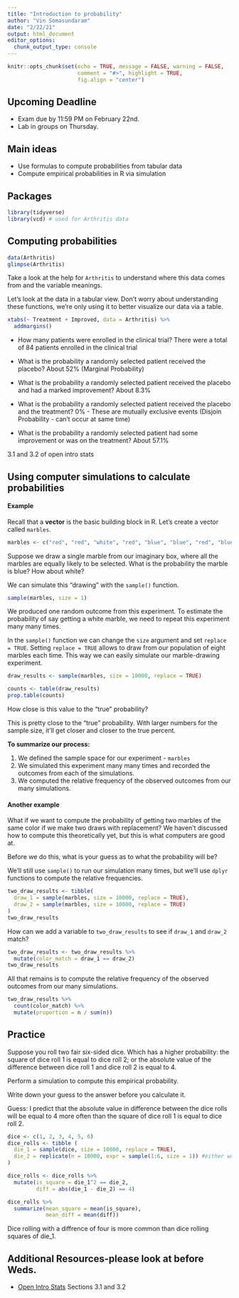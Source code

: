 ```yaml
---
title: "Introduction to probability"
author: "Vin Somasundaram"
date: "2/22/21"
output: html_document
editor_options: 
  chunk_output_type: console
---
```


```r
knitr::opts_chunk$set(echo = TRUE, message = FALSE, warning = FALSE,
                      comment = "#>", highlight = TRUE,
                      fig.align = "center")
```

## Upcoming Deadline

- Exam due by 11:59 PM on February 22nd.
- Lab in groups on Thursday.

## Main ideas

- Use formulas to compute probabilities from tabular data
- Compute empirical probabilities in R via simulation

## Packages

```r
library(tidyverse)
library(vcd) # used for Arthritis data
```

## Computing probabilities

```r
data(Arthritis)
glimpse(Arthritis)
```

Take a look at the help for `Arthritis` to understand where this data comes
from and the variable meanings.

Let's look at the data in a tabular view. Don't worry about understanding these
functions, we're only using it to better visualize our data via a table.

```r
xtabs(~ Treatment + Improved, data = Arthritis) %>% 
  addmargins()
```

- How many patients were enrolled in the clinical trial?
    There were a total of 84 patients enrolled in the clinical trial

- What is the probability a randomly selected patient received the placebo?
    About 52% (Marginal Probability)

- What is the probability a randomly selected patient received the placebo
  and had a marked improvement?
    About 8.3% 
  
- What is the probability a randomly selected patient received the placebo
  and the treatment?
    0% - These are mutually exclusive events (Disjoin Probability - can't occur at same time)
  
- What is the probability a randomly selected patient had some improvement or
  was on the treatment?
    About 57.1%
    
3.1 and 3.2 of open intro stats
  
## Using computer simulations to calculate probabilities

#### Example

Recall that a **vector** is the basic building block in R. Let's create
a vector called `marbles`.

```r
marbles <- c("red", "red", "white", "red", "blue", "blue", "red", "blue")
```

Suppose we draw a single marble from our imaginary box, where all the marbles
are equally likely to be selected. What is the probability the marble is blue? 
How about white?

We can simulate this "drawing" with the `sample()` function.

```r
sample(marbles, size = 1)
```

We produced one random outcome from this experiment. To estimate the probability 
of say getting a white marble, we need to repeat this experiment many many
times.

In the `sample()` function we can change the `size` argument and set
`replace = TRUE`. Setting `replace = TRUE` allows to draw from our population
of eight marbles each time. This way we can easily simulate our marble-drawing 
experiment.

```r
draw_results <- sample(marbles, size = 10000, replace = TRUE)
```

```r
counts <- table(draw_results)
prop.table(counts)
```

How close is this value to the "true" probability?

This is pretty close to the "true" probability. With larger numbers for the sample size, it'll get closer and closer to the true percent.

**To summarize our process:**

1. We defined the sample space for our experiment - `marbles`
2. We simulated this experiment many many times and recorded the outcomes from
   each of the simulations.
3. We computed the relative frequency of the observed outcomes from our many
   simulations.
   
#### Another example

What if we want to compute the probability of getting two marbles of the same
color if we make two draws with replacement? We haven't discussed how to
compute this theoretically yet, but this is what computers are good at.

Before we do this, what is your guess as to what the probability will be?

We'll still use `sample()` to run our simulation many times, but we'll
use `dplyr` functions to compute the relative frequencies.

```r
two_draw_results <- tibble(
  draw_1 = sample(marbles, size = 10000, replace = TRUE),
  draw_2 = sample(marbles, size = 10000, replace = TRUE)
)
two_draw_results
```

How can we add a variable to `two_draw_results` to see if `draw_1` and `draw_2`
match?

```r
two_draw_results <- two_draw_results %>% 
  mutate(color_match = draw_1 == draw_2)
two_draw_results
```

All that remains is to compute the relative frequency of the observed outcomes 
from our many simulations.

```r
two_draw_results %>% 
  count(color_match) %>% 
  mutate(proportion = n / sum(n))
```

## Practice

Suppose you roll two fair six-sided dice. Which has a higher probability:
the square of dice roll 1 is equal to dice roll 2; or the absolute value of the
difference between dice roll 1 and dice roll 2 is equal to 4.

Perform a simulation to compute this empirical probability.

Write down your guess to the answer before you calculate it.

Guess: I predict that the absolute value in difference between the dice rolls will be equal to 4 more often than the square of dice roll 1 is equal to dice roll 2.

```r
dice <- c(1, 2, 3, 4, 5, 6)
dice_rolls <- tibble (
  die_1 = sample(dice, size = 10000, replace = TRUE),
  die_2 = replicate(n = 10000, expr = sample(1:6, size = 1)) #either works
)

```

```r
dice_rolls <- dice_rolls %>%
  mutate(is_square = die_1^2 == die_2,
         diff = abs(die_1 - die_2) == 4)
```

```r
dice_rolls %>%
  summarize(mean_square = mean(is_square),
            mean_diff = mean(diff))
```

Dice rolling with a diffrence of four is more common than dice rolling squares of die_1.

## Additional Resources-please look at before Weds.

- [Open Intro Stats](https://www.openintro.org/book/os/) Sections 3.1 and 3.2
